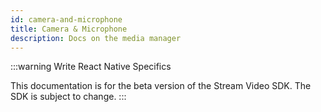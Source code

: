 ```yaml
---
id: camera-and-microphone
title: Camera & Microphone
description: Docs on the media manager
---
```


:::warning
Write React Native Specifics

This documentation is for the beta version of the Stream Video SDK.
The SDK is subject to change.
:::

[//]: # (Handling audio and video devices in a web application means working with [`MediaStream`]&#40;https://developer.mozilla.org/en-US/docs/Web/API/MediaStream&#41;, [`MediaDeviceInfo`]&#40;https://developer.mozilla.org/en-US/docs/Web/API/MediaDeviceInfo&#41; and other WebRTC API objects. We did our best to hide this complexity inside the `MediaDevicesProvider`. The easiest way to set up the provider is by using the [`StreamCall`]&#40;../../ui-components/core/stream-call&#41;, but it's also possible to use the `MediaDevicesProvider` directly.)

[//]: # ()
[//]: # (## Camera management)

[//]: # ()
[//]: # (### Call settings)

[//]: # ()
[//]: # (The default state of the camera is determined by the call settings:)

[//]: # ()
[//]: # (```typescript)

[//]: # (const metadata = useCallMetadata&#40;&#41;;)

[//]: # ()
[//]: # (metadata?.settings?.video.camera_default_on;)

[//]: # (```)

[//]: # ()
[//]: # (### Start-stop camera)

[//]: # ()
[//]: # (```typescript)

[//]: # (const localParticipant = useLocalParticipant&#40;&#41;;)

[//]: # (const isVideoMute = !localParticipant?.publishedTracks.includes&#40;)

[//]: # (  SfuModels.TrackType.VIDEO,)

[//]: # (&#41;;)

[//]: # (const { toggleVideoMuteState } = useToggleVideoMuteState&#40;&#41;;)

[//]: # ()
[//]: # (console.log&#40;`Camera is ${isVideoMute ? 'off' : 'on'}`&#41;;)

[//]: # (toggleVideoMuteState&#40;&#41;;)

[//]: # (```)

[//]: # ()
[//]: # (### List and select devices)

[//]: # ()
[//]: # (```typescript)

[//]: # (const { selectedVideoDeviceId, switchDevice } = useMediaDevices&#40;&#41;;)

[//]: # (const videoDevices = useVideoDevices&#40;&#41;; // This will prompt for camera access)

[//]: # ()
[//]: # (console.log&#40;`Current device: ${selectedVideoDeviceId}`&#41;;)

[//]: # (console.log&#40;'Video devices: ', videoDevices&#41;;)

[//]: # (switchDevice&#40;'videoinput', '<device id>'&#41;;)

[//]: # (```)

[//]: # ()
[//]: # (### Lobby preview)

[//]: # ()
[//]: # (Here is how to setup a video preview displayed before joining the call:)

[//]: # ()
[//]: # (```typescript)

[//]: # (const [stream, setStream] = useState<MediaStream>&#40;&#41;;)

[//]: # (const {)

[//]: # (  selectedVideoDeviceId,)

[//]: # (  getVideoStream,)

[//]: # (  initialVideoState,)

[//]: # (  setInitialVideoState,)

[//]: # (} = useMediaDevices&#40;&#41;;)

[//]: # ()
[//]: # (const videoDevices = useVideoDevices&#40;&#41;;)

[//]: # ()
[//]: # (useEffect&#40;&#40;&#41; => {)

[//]: # (  if &#40;!initialVideoState.enabled&#41; return;)

[//]: # ()
[//]: # (  getVideoStream&#40;{ deviceId: selectedVideoDeviceId }&#41;)

[//]: # (    .then&#40;&#40;s&#41; => {)

[//]: # (      setStream&#40;&#40;previousStream&#41; => {)

[//]: # (        if &#40;previousStream&#41; {)

[//]: # (          disposeOfMediaStream&#40;previousStream&#41;;)

[//]: # (        })

[//]: # (        return s;)

[//]: # (      }&#41;;)

[//]: # (    }&#41;)

[//]: # (    .catch&#40;&#40;e&#41; =>)

[//]: # (      setInitialVideoState&#40;{)

[//]: # (        ...DEVICE_STATE.error,)

[//]: # (        message: &#40;e as Error&#41;.message,)

[//]: # (      }&#41;,)

[//]: # (    &#41;;)

[//]: # (  return &#40;&#41; => {)

[//]: # (    setStream&#40;undefined&#41;;)

[//]: # (  };)

[//]: # (}, [)

[//]: # (  initialVideoState,)

[//]: # (  getVideoStream,)

[//]: # (  selectedVideoDeviceId,)

[//]: # (  setInitialVideoState,)

[//]: # (  videoDevices.length,)

[//]: # (]&#41;;)

[//]: # (```)

[//]: # ()
[//]: # (### Client-side settings)

[//]: # ()
[//]: # (It's possible to preselect the camera device and its state. A potential use-case would be to apply the user's previous choices loaded from `localStorage`.)

[//]: # ()
[//]: # (```tsx)

[//]: # (export const App = &#40;&#41; => {)

[//]: # (  const call = /* ... */;)

[//]: # ()
[//]: # (  return &#40;)

[//]: # (    <StreamCall call={call} mediaDevicesProviderProps={{)

[//]: # (        initialVideoEnabled: true, // This will override the state from call settings)

[//]: # (        initialVideoInputDeviceId: '...')

[//]: # (    }}>)

[//]: # (      <MyUI />)

[//]: # (    </StreamCall>)

[//]: # (  &#41;;)

[//]: # (};)

[//]: # (```)

[//]: # ()
[//]: # (## Microphone management)

[//]: # ()
[//]: # (### Call settings)

[//]: # ()
[//]: # (The default state of the microphone is determined by the call settings:)

[//]: # ()
[//]: # (```typescript)

[//]: # (const metadata = useCallMetadata&#40;&#41;;)

[//]: # ()
[//]: # (metadata?.settings?.audio.mic_default_on;)

[//]: # (```)

[//]: # ()
[//]: # (### Start-stop microphone)

[//]: # ()
[//]: # (```typescript)

[//]: # (const localParticipant = useLocalParticipant&#40;&#41;;)

[//]: # (const isAudioMute = !localParticipant?.publishedTracks.includes&#40;)

[//]: # (  SfuModels.TrackType.AUDIO,)

[//]: # (&#41;;)

[//]: # ()
[//]: # (console.log&#40;`Mic is ${isAudioMute ? 'off' : 'on'}`&#41;;)

[//]: # (const { toggleAudioMuteState } = useToggleAudioMuteState&#40;&#41;;)

[//]: # (```)

[//]: # ()
[//]: # (### List and select devices)

[//]: # ()
[//]: # (```typescript)

[//]: # (const { selectedAudioInputDeviceId, switchDevice } = useMediaDevices&#40;&#41;;)

[//]: # (const audioInputDevices = useAudioInputDevices&#40;&#41;; // This will prompt for microphone access)

[//]: # ()
[//]: # (console.log&#40;`Current device: ${selectedAudioInputDeviceId}`&#41;;)

[//]: # (console.log&#40;'Audio devices: ', audioInputDevices&#41;;)

[//]: # (switchDevice&#40;'audioinput', '<device id>'&#41;;)

[//]: # (```)

[//]: # ()
[//]: # (### Client-side settings)

[//]: # ()
[//]: # (It's possible to preselect the microphone device and its state. A potential use-case would be to apply the user's previous choices loaded from `localStorage`.)

[//]: # ()
[//]: # (```tsx)

[//]: # (export const App = &#40;&#41; => {)

[//]: # (  const call = /* ... */;)

[//]: # ()
[//]: # (  return &#40;)

[//]: # (    <StreamCall call={call} mediaDevicesProviderProps={{)

[//]: # (        initialAudioEnabled: true, // This will override the state from call settings)

[//]: # (        initialAudioInputDeviceId: '...')

[//]: # (    }}>)

[//]: # (      <MyUI />)

[//]: # (    </StreamCall>)

[//]: # (  &#41;;)

[//]: # (};)

[//]: # (```)

[//]: # ()
[//]: # (## Speaker management)

[//]: # ()
[//]: # (### Browser support)

[//]: # ()
[//]: # (Selecting audio output device for the call [isn't supported by all browsers]&#40;https://developer.mozilla.org/en-US/docs/Web/API/HTMLMediaElement/sinkId&#41;, this is how you can check the availability:)

[//]: # ()
[//]: # (```typescript)

[//]: # (const { isAudioOutputChangeSupported } = useMediaDevices&#40;&#41;;)

[//]: # (```)

[//]: # ()
[//]: # (### List and select devices)

[//]: # ()
[//]: # (```typescript)

[//]: # (const { selectedAudioOutputDeviceId, switchDevice } = useMediaDevices&#40;&#41;;)

[//]: # (const audioOutputDevices = useAudioOutputDevices&#40;&#41;; // This will prompt for microphone access)

[//]: # ()
[//]: # (console.log&#40;`Current device: ${selectedAudioOutputDeviceId}`&#41;;)

[//]: # (console.log&#40;'Audio output devices: ', audioOutputDevices&#41;;)

[//]: # (switchDevice&#40;'audiooutput', '<device id>'&#41;;)

[//]: # (```)

[//]: # ()
[//]: # (### Client-side settings)

[//]: # ()
[//]: # (It's possible to preselect the speaker device. A potential use-case would be to apply the user's previous choices loaded from `localStorage`.)

[//]: # ()
[//]: # (```tsx)

[//]: # (export const App = &#40;&#41; => {)

[//]: # (  const call = /* ... */;)

[//]: # ()
[//]: # (  return &#40;)

[//]: # (    <StreamCall call={call} mediaDevicesProviderProps={{)

[//]: # (        initialAudioOutputDeviceId: '...')

[//]: # (    }}>)

[//]: # (      <MyUI />)

[//]: # (    </StreamCall>)

[//]: # (  &#41;;)

[//]: # (};)

[//]: # (```)

[//]: # ()
[//]: # (## Advanced)

[//]: # ()
[//]: # (### Device unavailability)

[//]: # ()
[//]: # (It may happen, that we would like to react to a situation, when there is no device of a given kind &#40;audio, video&#41; available. This can for example happen, when a laptop lid is closed. In that case we may want to disable the given device kind for the next time, when the lid is re-opened. That would for example lead to respecting user privacy with video being turned-off, even though before closing the lid it was turned on. The SDK provides the following hooks that will execute a callback when all the devices of a given kind are disconnected:)

[//]: # ()
[//]: # (- `useOnUnavailableVideoDevices`)

[//]: # (- `useOnUnavailableAudioInputDevices`)

[//]: # (- `useOnUnavailableAudioOutputDevices`)

[//]: # ()
[//]: # (:::info)

[//]: # (The `useOnUnavailableVideoDevices` hook is used in a pre-build component [`VideoPreview`]&#40;../../ui-components/participants/video-preview&#41;. Even after video device reconnection, the video preview is not restarted automatically and has to be enabled back manually by a user.)

[//]: # (:::)

[//]: # ()
[//]: # (### Sound detection)

[//]: # ()
[//]: # (An important topic related to media devices management is sound detection. A feature often needed in a call scenario &#40;volume detection, speaking-while-muted notification&#41;. We can start detecting the audio input level changes using the utility function [`createSoundDetector`]&#40;https://github.com/GetStream/stream-video-js/tree/main/packages/client/src/helpers/sound-detector.ts&#41;. The function requires an instance of [`MediaStream`]&#40;https://developer.mozilla.org/en-US/docs/Web/API/MediaStream&#41; object of type `audioinput` and attaches sound analysers to it. The `MediaStream` can be retrieved by the SDK's `getAudioStream` utility function. Then it periodically collects audio frequency data. We can access this data by providing the `onSoundDetectedStateChanged` callback function. The callback function will be passed and object of type [`SoundDetectorState`]&#40;https://github.com/GetStream/stream-video-js/tree/main/packages/client/src/helpers/sound-detector.ts&#41; as argument. From the object we can extract the information about the audio level &#40;`audioLevel`&#41; or a more simplified general flag that tells us, whether sound was detected &#40;`isSoundDetected`&#41;.)

[//]: # ()
[//]: # (It is also possible to configure the data collection algorithm with the third [`options` parameter]&#40;https://github.com/GetStream/stream-video-js/tree/main/packages/client/src/helpers/sound-detector.ts&#41;.)

[//]: # ()
[//]: # (The return value of [`createSoundDetector`]&#40;https://github.com/GetStream/stream-video-js/tree/main/packages/client/src/helpers/sound-detector.ts&#41; function is a clean-up function that should be called, when a component, that uses sound detection is unmounted.)

